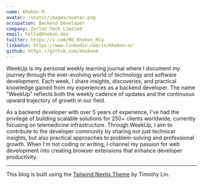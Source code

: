 ```yaml
---
name: Khokon M.
avatar: /static/images/avatar.png
occupation: Backend Developer
company: Zorlen Tech Limited
email: hello@khokon.dev
twitter: https://x.com/Md_Khokon_Mia
linkedin: https://www.linkedin.com/in/khokon-m/
github: https://github.com/khokonm
---
```


WeekUp is my personal weekly learning journal where I document my journey through the ever-evolving world of technology and software development. Each week, I share insights, discoveries, and practical knowledge gained from my experiences as a backend developer. The name "WeekUp" reflects both the weekly cadence of updates and the continuous upward trajectory of growth in our field.

As a backend developer with over 5 years of experience, I've had the privilege of building scalable solutions for 250+ clients worldwide, currently focusing on telemedicine infrastructure. Through WeekUp, I aim to contribute to the developer community by sharing not just technical insights, but also practical approaches to problem-solving and professional growth. When I'm not coding or writing, I channel my passion for web development into creating browser extensions that enhance developer productivity.

---

This blog is built using the [Tailwind Nextjs Theme](https://github.com/timlrx/tailwind-nextjs-starter-blog) by Timothy Lin.
